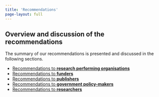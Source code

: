```yaml
---
title: 'Recommendations'
page-layout: full
---
```


## Overview and discussion of the recommendations

The summary of our recommendations is presented and discussed in the following sections.

  - [Recommendations to **research performing organisations**](/research_performing_organisations)
  - [Recommendations to **funders**](/funders)
  - [Recommendations to **publishers**](/publishers)
  - [Recommendations to **government policy-makers**](/government-policy-makers)
  - [Recommendations to **researchers**](/researchers)
